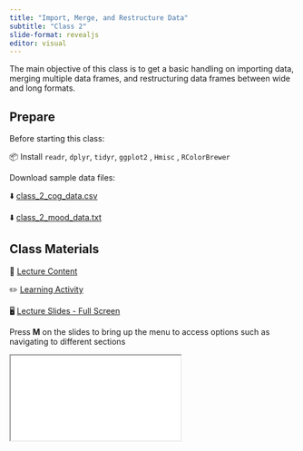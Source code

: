 ```yaml
---
title: "Import, Merge, and Restructure Data"
subtitle: "Class 2"
slide-format: revealjs
editor: visual
---
```


The main objective of this class is to get a basic handling on importing data, merging multiple data frames, and restructuring data frames between wide and long formats.

## Prepare

Before starting this class:

📦 Install `readr`, `dplyr`, `tidyr`, `ggplot2` , `Hmisc` , `RColorBrewer`

Download sample data files:

⬇️ <a href="/data/class_2_cog_data.csv" download="class_2_cog_data.csv">class_2_cog_data.csv</a>

⬇️ <a href="/data/class_2_mood_data.txt" download="class_2_mood_data.txt">class_2_mood_data.txt</a>

## Class Materials

📘 [Lecture Content](/lectures/lectures-class-2.html)

✏️ [Learning Activity](/activities/activities-class-2.html)

🖥️ [Lecture Slides - Full Screen](/slides/slides-class-2.html){target="_blank"}

Press **M** on the slides to bring up the menu to access options such as navigating to different sections

<div>

```{=html}
<iframe class="slide-deck" src="/slides/slides-class-2.html"></iframe>
```

</div>
